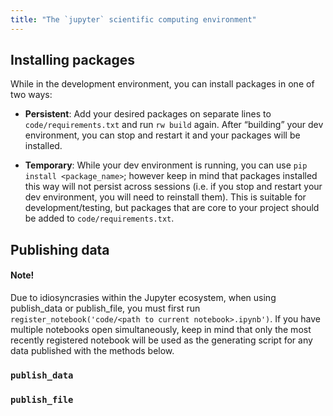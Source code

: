 ```yaml
---
title: "The `jupyter` scientific computing environment"
---
```



## Installing packages

While in the development environment, you can install packages in one of two ways:

- **Persistent**: Add your desired packages on separate lines to `code/requirements.txt` and run `rw build` again. After "building" your dev environment, you can stop and restart it and your packages will be installed.

- **Temporary**: While your dev environment is running, you can use `pip install <package_name>`; however keep in mind that packages installed this way will not persist across sessions (i.e. if you stop and restart your dev environment, you will need to reinstall them). This is suitable for development/testing, but packages that are core to your project should be added to `code/requirements.txt`.


## Publishing data

#### Note!
Due to idiosyncrasies within the Jupyter ecosystem, when using publish_data or publish_file, you must first run `register_notebook('code/<path to current notebook>.ipynb')`. If you have multiple notebooks open simultaneously, keep in mind that only the most recently registered notebook will be used as the generating script for any data published with the methods below.

### `publish_data`



### `publish_file`


